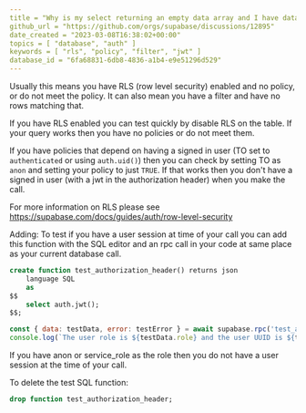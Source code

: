 ```yaml
---
title = "Why is my select returning an empty data array and I have data in the table?"
github_url = "https://github.com/orgs/supabase/discussions/12895"
date_created = "2023-03-08T16:38:02+00:00"
topics = [ "database", "auth" ]
keywords = [ "rls", "policy", "filter", "jwt" ]
database_id = "6fa68831-6db8-4836-a1b4-e9e51296d529"
---
```


Usually this means you have RLS (row level security) enabled and no policy, or do not meet the policy. It can also mean you have a filter and have no rows matching that.

If you have RLS enabled you can test quickly by disable RLS on the table. If your query works then you have no policies or do not meet them.

If you have policies that depend on having a signed in user (TO set to `authenticated` or using `auth.uid()`) then you can check by setting TO as `anon` and setting your policy to just `TRUE`. If that works then you don't have a signed in user (with a jwt in the authorization header) when you make the call.

For more information on RLS please see https://supabase.com/docs/guides/auth/row-level-security

Adding:
To test if you have a user session at time of your call you can add this function with the SQL editor and an rpc call in your code at same place as your current database call.

```sql
create function test_authorization_header() returns json
    language SQL
    as
$$
    select auth.jwt();
$$;
```

```javascript
const { data: testData, error: testError } = await supabase.rpc('test_authorization_header')
console.log(`The user role is ${testData.role} and the user UUID is ${testData.sub}. `, testError)
```

If you have anon or service_role as the role then you do not have a user session at the time of your call.

To delete the test SQL function:

```sql
drop function test_authorization_header;
```

